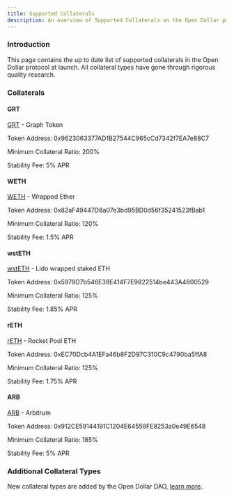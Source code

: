 ```yaml
---
title: Supported Collaterals
description: An overview of Supported Collaterals on the Open Dollar protocol.
---
```


### Introduction

This page contains the up to date list of supported collaterals in the Open Dollar protocol at launch. All collateral types have gone through rigorous quality research.

### Collaterals

#### GRT

[GRT](https://arbiscan.io/token/0x9623063377ad1b27544c965ccd7342f7ea7e88c7) - Graph Token

Token Address: 0x9623063377AD1B27544C965cCd7342f7EA7e88C7

Minimum Collateral Ratio: 200%

Stability Fee: 5% APR

#### WETH

[WETH](https://arbiscan.io/token/0x82af49447d8a07e3bd95bd0d56f35241523fbab1) - Wrapped Ether

Token Address: 0x82aF49447D8a07e3bd95BD0d56f35241523fBab1

Minimum Collateral Ratio: 120%

Stability Fee: 1.5% APR

#### wstETH

[wstETH](https://arbiscan.io/token/0x5979D7b546E38E414F7E9822514be443A4800529) - Lido wrapped staked ETH

Token Address: 0x5979D7b546E38E414F7E9822514be443A4800529

Minimum Collateral Ratio: 125%

Stability Fee: 1.85% APR

#### rETH

[rETH](https://arbiscan.io/token/0xec70dcb4a1efa46b8f2d97c310c9c4790ba5ffa8) - Rocket Pool ETH

Token Address: 0xEC70Dcb4A1EFa46b8F2D97C310C9c4790ba5ffA8

Minimum Collateral Ratio: 125%

Stability Fee: 1.75% APR

#### ARB

[ARB](https://arbiscan.io/token/0x912ce59144191c1204e64559fe8253a0e49e6548) - Arbitrum

Token Address: 0x912CE59144191C1204E64559FE8253a0e49E6548

Minimum Collateral Ratio: 185%

Stability Fee: 5% APR

### Additional Collateral Types

New collateral types are added by the Open Dollar DAO, [learn more](https://docs.opendollar.com/Proposals-and-Voting).
